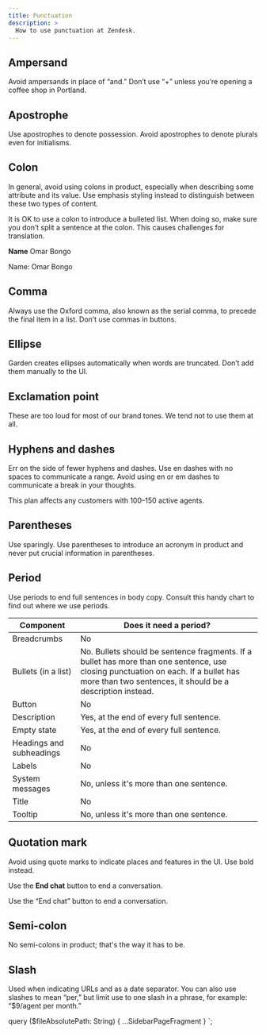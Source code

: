 ```yaml
---
title: Punctuation
description: >
  How to use punctuation at Zendesk.
---
```


## Ampersand

Avoid ampersands in place of “and.” Don’t use “+” unless you’re opening a coffee shop in Portland.

## Apostrophe

Use apostrophes to denote possession. Avoid apostrophes to denote plurals even for initialisms.

## Colon

In general, avoid using colons in product, especially when describing some attribute and its value.
Use emphasis styling instead to distinguish between these two types of content.

It is OK to use a colon to introduce a bulleted list. When doing so, make sure you don’t split a
sentence at the colon. This causes challenges for translation.

<BestPractice>
  <Do>
    <p>
      <b>Name</b> Omar Bongo
    </p>
  </Do>
  <Dont>
    <p>Name: Omar Bongo</p>
  </Dont>
</BestPractice>

## Comma

Always use the Oxford comma, also known as the serial comma, to precede the final item in a list.
Don’t use commas in buttons.

## Ellipse

Garden creates ellipses automatically when words are truncated. Don’t add them manually to the UI.

## Exclamation point

These are too loud for most of our brand tones. We tend not to use them at all.

## Hyphens and dashes

Err on the side of fewer hyphens and dashes. Use en dashes with no spaces to communicate a range.
Avoid using en or em dashes to communicate a break in your thoughts.

<BestPractice>
  <Do>
    <p>This plan affects any customers with 100–150 active agents.</p>
  </Do>
</BestPractice>

## Parentheses

Use sparingly. Use parentheses to introduce an acronym in product and never put crucial information
in parentheses.

## Period

Use periods to end full sentences in body copy. Consult this handy chart to find out where we use
periods.

| Component                | Does it need a period?                                                                                                                                                                          |
| ------------------------ | ----------------------------------------------------------------------------------------------------------------------------------------------------------------------------------------------- |
| Breadcrumbs              | No                                                                                                                                                                                              |
| Bullets (in a list)      | No. Bullets should be sentence fragments. If a bullet has more than one sentence, use closing punctuation on each. If a bullet has more than two sentences, it should be a description instead. |
| Button                   | No                                                                                                                                                                                              |
| Description              | Yes, at the end of every full sentence.                                                                                                                                                         |
| Empty state              | Yes, at the end of every full sentence.                                                                                                                                                         |
| Headings and subheadings | No                                                                                                                                                                                              |
| Labels                   | No                                                                                                                                                                                              |
| System messages          | No, unless it's more than one sentence.                                                                                                                                                         |
| Title                    | No                                                                                                                                                                                              |
| Tooltip                  | No, unless it's more than one sentence.                                                                                                                                                         |

## Quotation mark

Avoid using quote marks to indicate places and features in the UI. Use bold instead.

<BestPractice>
  <Do>
    <p>
      Use the <b>End chat</b> button to end a conversation.
    </p>
  </Do>
  <Dont>
    <p>Use the “End chat” button to end a conversation.</p>
  </Dont>
</BestPractice>

## Semi-colon

No semi-colons in product; that's the way it has to be.

## Slash

<!-- prettier-ignore -->
Used when indicating URLs and as a date separator. You can also use slashes to mean “per,” but limit
use to one slash in a phrase, for example: “$9/agent per month.”


  query ($fileAbsolutePath: String) {
    ...SidebarPageFragment
  }
`;
